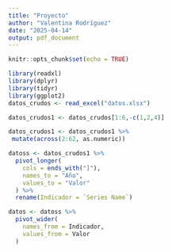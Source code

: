```yaml
---
title: "Proyecto"
author: "Valentina Rodríguez"
date: "2025-04-14"
output: pdf_document
---
```


```r
knitr::opts_chunk$set(echo = TRUE)
```

```r
library(readxl)
library(dplyr)
library(tidyr)
library(ggplot2)
datos_crudos <- read_excel("datos.xlsx")
```

```r
datos_crudos1 <- datos_crudos[1:6,-c(1,2,4)]

datos_crudos1 <- datos_crudos1 %>%
 mutate(across(2:62, as.numeric))

datoss <- datos_crudos1 %>%
  pivot_longer(
    cols = ends_with("]"),
    names_to = "Año",
    values_to = "Valor"
  ) %>%
  rename(Indicador = `Series Name`)

datos <- datoss %>%
  pivot_wider(
    names_from = Indicador, 
    values_from = Valor
  )
```
